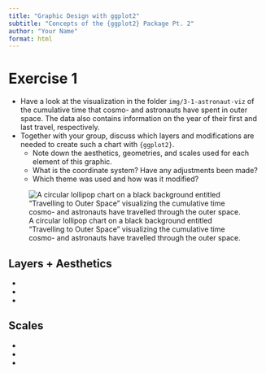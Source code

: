 ```yaml
---
title: "Graphic Design with ggplot2"
subtitle: "Concepts of the {ggplot2} Package Pt. 2"
author: "Your Name"
format: html
---
```


# Exercise 1

- Have a look at the visualization in the folder `img/3-1-astronaut-viz` of the cumulative time that cosmo- and astronauts have spent in outer space. The data also contains information on the year of their first and last travel, respectively.
- Together with your group, discuss which layers and modifications are needed to create such a chart with `{ggplot2}`.
  * Note down the aesthetics, geometries, and scales used for each element of this graphic.
  * What is the coordinate system? Have any adjustments been made?
  * Which theme was used and how was it modified?

![A circular lollipop chart on a black background entitled "Travelling to Outer Space" visualizing the cumulative time cosmo- and astronauts have travelled through the outer space.](img/3-1-astronaut-viz/astronaut-viz-detail-imola.png)


## Layers + Aesthetics

-   
-   
-   


## Scales

-   
-   
-   
